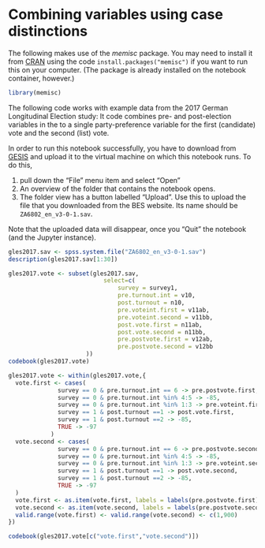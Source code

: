 # Combining variables using case distinctions


The following makes use of the *memisc* package. You may need to install it
from [CRAN](https://cran.r-project.org/package=memisc) using the code
`install.packages("memisc")` if you want to run this on your computer. (The package is already installed on
the notebook container, however.)

```r
library(memisc)
```

The following code works with example data from the 2017 German Longitudinal
Election study: It code combines pre- and post-election variables in the to a single
party-preference variable for the first (candidate) vote and the second (list) vote.

In order to run this notebook successfully, you have to download from [GESIS](https://doi.org/10.4232/1.13236) and upload it to the virtual machine on which this notebook runs. To do this, 

1. pull down the "File" menu item and select "Open"
2. An overview of the folder that contains the notebook opens. 
3. The folder view has a button labelled "Upload". Use this to upload the file that you downloaded from the BES website. Its name should be `ZA6802_en_v3-0-1.sav`.

Note that the uploaded data will disappear, once you "Quit" the notebook (and the Jupyter instance).

```r
gles2017.sav <- spss.system.file("ZA6802_en_v3-0-1.sav")
description(gles2017.sav[1:30])
```

```r
gles2017.vote <- subset(gles2017.sav,
                           select=c(
                               survey = survey1,
                               pre.turnout.int = v10,
                               post.turnout = n10,
                               pre.voteint.first = v11ab,
                               pre.voteint.second = v11bb,
                               post.vote.first = n11ab,
                               post.vote.second = n11bb,
                               pre.postvote.first = v12ab,
                               pre.postvote.second = v12bb
                      ))
codebook(gles2017.vote)
```

```r
gles2017.vote <- within(gles2017.vote,{
  vote.first <- cases(
              survey == 0 & pre.turnout.int == 6 -> pre.postvote.first,
              survey == 0 & pre.turnout.int %in% 4:5 -> -85,
              survey == 0 & pre.turnout.int %in% 1:3 -> pre.voteint.first,
              survey == 1 & post.turnout ==1 -> post.vote.first,
              survey == 1 & post.turnout ==2 -> -85,
              TRUE -> -97
            )
  vote.second <- cases(
              survey == 0 & pre.turnout.int == 6 -> pre.postvote.second,
              survey == 0 & pre.turnout.int %in% 4:5 -> -85,
              survey == 0 & pre.turnout.int %in% 1:3 -> pre.voteint.second,
              survey == 1 & post.turnout ==1 -> post.vote.second,
              survey == 1 & post.turnout ==2 -> -85,
              TRUE -> -97
  )
  vote.first <- as.item(vote.first, labels = labels(pre.postvote.first))
  vote.second <- as.item(vote.second, labels = labels(pre.postvote.second))
  valid.range(vote.first) <- valid.range(vote.second) <- c(1,900)
})
```

```r
codebook(gles2017.vote[c("vote.first","vote.second")])
```
